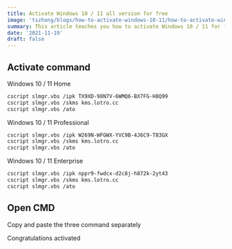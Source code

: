 ```yaml
---
title: Activate Windows 10 / 11 all version for free
image: 'tszhong/blogs/how-to-activate-windows-10-11/how-to-activate-windows-10-11-cover.en_hh8aa4'
summary: This article teaches you how to activate Windows 10 / 11 for free
date: '2021-11-19'
draft: false
---
```


## Activate command

Windows 10 / 11 Home

```bash
cscript slmgr.vbs /ipk TX9XD-98N7V-6WMQ6-BX7FG-H8Q99
cscript slmgr.vbs /skms kms.lotro.cc
cscript slmgr.vbs /ato
```

Windows 10 / 11 Professional

```bash
cscript slmgr.vbs /ipk W269N-WFGWX-YVC9B-4J6C9-T83GX
cscript slmgr.vbs /skms kms.lotro.cc
cscript slmgr.vbs /ato
```

Windows 10 / 11 Enterprise

```bash
cscript slmgr.vbs /ipk nppr9-fwdcx-d2c8j-h872k-2yt43
cscript slmgr.vbs /skms kms.lotro.cc
cscript slmgr.vbs /ato
```

## Open CMD

<CloudinaryImg
  mdx
  alt='Open cmd as admin'
  publicId='tszhong/blogs/how-to-activate-windows-10-11/how-to-activate-windows-10-11-1_onrqss'
  width={1440}
  height={900}
/>

Copy and paste the three command separately

<CloudinaryImg
  mdx
  alt='CMD Command'
  publicId='tszhong/blogs/how-to-activate-windows-10-11/how-to-activate-windows-10-11-2_irnj4y'
  width={1440}
  height={900}
/>

Congratulations activated

